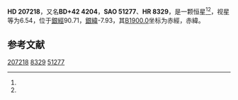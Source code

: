 {{Starbox begin
| name = HD 207218
}}
{{Starbox observe
| epoch = [[J2000.0|J2000.0]]
| constell = {{星座名待查}}<ref name=SIMBAD>{{cite web
 | url=http://simbad.u-strasbg.fr/simbad/sim-id?Ident=HR+8329
 | title =Pulsating variable Star
 | publisher=Centre de Données astronomiques de Strasbourg
 | work=SIMBAD
 | accessdate=2012-07-13}}</ref><ref name=DATA>{{cite web
 | url=http://vizier.u-strasbg.fr/viz-bin/VizieR-5?-out.add=.&-source=5050&-corr=PK=HR&-out.max=9999&HR=8329
 | title=VizieR Detailed Page
 | accessdate=2012-07-13
 | archive-date=2016-03-04
 | archive-url=https://web.archive.org/web/20160304195143/http://vizier.u-strasbg.fr/viz-bin/VizieR-5?-out.add=.&-source=5050&-corr=PK=HR&-out.max=9999&HR=8329
 | dead-url=no
 }}</ref>
| 星官 = 
| ra = {{RA|21|46|16.6}}<ref name=SIMBAD /><ref name=DATA />
| dec = {{DEC|+43|3|39}}<ref name=SIMBAD /><ref name=DATA />
| appmag_v = 6.54<ref name=SIMBAD /><ref name=DATA />
}}
{{Starbox character
| class = G0:III+A4V<ref name=SIMBAD /><ref name=DATA />
| b-v = 0.28<ref name=SIMBAD /><ref name=DATA />
| u-b = 0.13<ref name=SIMBAD /><ref name=DATA />
| r-i = <ref name=SIMBAD /><ref name=DATA />
| variable = 
}}
{{Starbox astrometry
| radial_v = 0.13
| prop_mo_ra = -19
| parallax = 
| p_error = 
}}
{{Starbox catalog
| names =BD+42 4204，[[SAO星表|SAO]] 51277，[[HD星表|HD]] 207218，[[HR星表|HR]] 8329}}
{{Starbox reference |Simbad=HR+8329}}
{{Starbox end}}

'''HD 207218'''，又名'''BD+42 4204'''，'''SAO 51277'''、'''HR 8329'''，是一颗恒星<ref name=SIMBAD /><ref name=DATA />，视星等为6.54，位于[[銀道座標系|銀經]]90.71，[[銀道座標系|銀緯]]-7.93，其[[B1900.0|B1900.0]]坐标为赤經{{RA|21|42|18.2}}，赤緯{{DEC|+42|-7.93|54}}。

== 参考文献 ==
{{reflist}}

{{star-stub}}

[[Category:HD和HDE天體|207218]]
[[Category:HR天體|8329]]
[[Category:SAO天體|51277]]